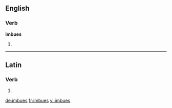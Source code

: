 ==English==

===Verb===
'''imbues'''

# {{third-person singular of|[[imbue]]}}

----

==Latin==

===Verb===
{{la-verb-form|imbuēs}}

# {{conjugation of|imbuo|imbuō|2|s|fut|act|ind|lang=la}}
{{count page|[[Wiktionary:Page count]]}}

[[de:imbues]]
[[fr:imbues]]
[[vi:imbues]]